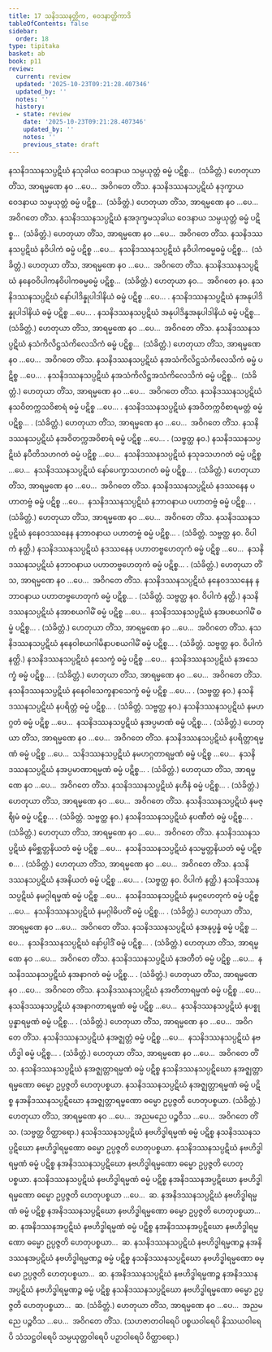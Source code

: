 ```yaml
---
title: 17 သနိဒဿနတ္တိက, ဝေဒနာတ္တိကာဒိ
tableOfContents: false
sidebar:
  order: 18
type: tipitaka
basket: ab
book: p11
review:
  current: review
  updated: '2025-10-23T09:21:28.407346'
  updated_by: ''
  notes: ''
  history:
  - state: review
    date: '2025-10-23T09:21:28.407346'
    updated_by: ''
    notes: ''
    previous_state: draft
---
```



<ReviewStatus review={frontmatter.review} showDetails={true} />

<HypothesisAnnotation frontmatter={frontmatter} />

<DynamicBreadcrumb />

<Division number="66" book="p11" e="ch" v="40" p="154">

<Paragraph number="146" book="p11">
နသနိဒဿနသပ္ပဋိဃံ နသုခါယ ဝေဒနာယ သမ္ပယုတ္တံ ဓမ္မံ ပဋိစ္စ…  (သံခိတ္တံ.) ဟေတုယာ တိံသ, အာရမ္မဏေ နဝ …ပေ…  အဝိဂတေ တိံသ.
</Paragraph>

<Paragraph number="147" book="p11">
နသနိဒဿနသပ္ပဋိဃံ နဒုက္ခာယ ဝေဒနာယ သမ္ပယုတ္တံ ဓမ္မံ ပဋိစ္စ…  (သံခိတ္တံ.) ဟေတုယာ တိံသ, အာရမ္မဏေ နဝ …ပေ…  အဝိဂတေ တိံသ.
</Paragraph>

<Paragraph number="148" book="p11">
နသနိဒဿနသပ္ပဋိဃံ နအဒုက္ခမသုခါယ ဝေဒနာယ သမ္ပယုတ္တံ ဓမ္မံ ပဋိစ္စ…  (သံခိတ္တံ.) ဟေတုယာ တိံသ, အာရမ္မဏေ နဝ …ပေ…  အဝိဂတေ တိံသ.
</Paragraph>

</Division>
<Division number="67" book="p11" e="ch" v="40" p="154">

<Paragraph number="149" book="p11">
နသနိဒဿနသပ္ပဋိဃံ နဝိပါကံ ဓမ္မံ ပဋိစ္စ …ပေ…  နသနိဒဿနသပ္ပဋိဃံ နဝိပါကဓမ္မဓမ္မံ ပဋိစ္စ…  (သံခိတ္တံ.) ဟေတုယာ တိံသ, အာရမ္မဏေ နဝ …ပေ…  အဝိဂတေ တိံသ.
</Paragraph>

<Paragraph number="150" book="p11">
နသနိဒဿနသပ္ပဋိဃံ နနေဝဝိပါကနဝိပါကဓမ္မဓမ္မံ ပဋိစ္စ…  (သံခိတ္တံ.) ဟေတုယာ နဝ…  အဝိဂတေ နဝ.
</Paragraph>

</Division>
<Division number="68" book="p11" e="ch" v="40" p="154">

<Paragraph number="151" book="p11">
နသနိဒဿနသပ္ပဋိဃံ နော်ပါဒိန္နုပါဒါနိယံ ဓမ္မံ ပဋိစ္စ …ပေ… .
</Paragraph>

<Paragraph number="152" book="p11">
နသနိဒဿနသပ္ပဋိဃံ နအနုပါဒိန္နုပါဒါနိယံ ဓမ္မံ ပဋိစ္စ …ပေ… .
</Paragraph>

<Paragraph number="153" book="p11">
နသနိဒဿနသပ္ပဋိဃံ အနုပါဒိန္နအနုပါဒါနိယံ ဓမ္မံ ပဋိစ္စ…  (သံခိတ္တံ.)
</Paragraph>

<Paragraph number="154" book="p11">
ဟေတုယာ တိံသ, အာရမ္မဏေ နဝ …ပေ…  အဝိဂတေ တိံသ.
</Paragraph>

</Division>
<Division number="69" book="p11" e="ch" v="40" p="154">

<Paragraph number="155" book="p11">
နသနိဒဿနသပ္ပဋိဃံ နသံကိလိဋ္ဌသံကိလေသိကံ ဓမ္မံ ပဋိစ္စ…  (သံခိတ္တံ.) ဟေတုယာ တိံသ, အာရမ္မဏေ နဝ …ပေ…  အဝိဂတေ တိံသ.
</Paragraph>

<Paragraph number="156" book="p11">
နသနိဒဿနသပ္ပဋိဃံ နအသံကိလိဋ္ဌသံကိလေသိကံ ဓမ္မံ ပဋိစ္စ …ပေ… .
</Paragraph>

<Paragraph number="157" book="p11">
နသနိဒဿနသပ္ပဋိဃံ နအသံကိလိဋ္ဌအသံကိလေသိကံ ဓမ္မံ ပဋိစ္စ…  (သံခိတ္တံ.) ဟေတုယာ တိံသ, အာရမ္မဏေ နဝ …ပေ…  အဝိဂတေ တိံသ.
</Paragraph>

</Division>
<Division number="70" book="p11" e="ch" v="40" p="154">

<Paragraph number="158" book="p11">
နသနိဒဿနသပ္ပဋိဃံ နသဝိတက္ကသဝိစာရံ ဓမ္မံ ပဋိစ္စ …ပေ… .
</Paragraph>

<Paragraph number="159" book="p11">
နသနိဒဿနသပ္ပဋိဃံ နအဝိတက္ကဝိစာရမတ္တံ ဓမ္မံ ပဋိစ္စ… . (သံခိတ္တံ.) ဟေတုယာ တိံသ, အာရမ္မဏေ နဝ …ပေ…  အဝိဂတေ တိံသ.
</Paragraph>

<Paragraph number="160" book="p11">
နသနိဒဿနသပ္ပဋိဃံ နအဝိတက္ကအဝိစာရံ ဓမ္မံ ပဋိစ္စ …ပေ… . (သဗ္ဗတ္ထ နဝ.)
</Paragraph>

</Division>
<Division number="71" book="p11" e="ch" v="40" p="154">

<Paragraph number="161" book="p11">
နသနိဒဿနသပ္ပဋိဃံ နပီတိသဟဂတံ ဓမ္မံ ပဋိစ္စ …ပေ…  နသနိဒဿနသပ္ပဋိဃံ နသုခသဟဂတံ ဓမ္မံ ပဋိစ္စ …ပေ…  နသနိဒဿနသပ္ပဋိဃံ နော်ပေက္ခာသဟဂတံ ဓမ္မံ ပဋိစ္စ… . (သံခိတ္တံ.) ဟေတုယာ တိံသ, အာရမ္မဏေ နဝ …ပေ…  အဝိဂတေ တိံသ.
</Paragraph>

</Division>
<Division number="72" book="p11" e="ch" v="40" p="155">

<Paragraph number="162" book="p11">
နသနိဒဿနသပ္ပဋိဃံ နဒဿနေန ပဟာတဗ္ဗံ ဓမ္မံ ပဋိစ္စ …ပေ…  နသနိဒဿနသပ္ပဋိဃံ နဘာဝနာယ ပဟာတဗ္ဗံ ဓမ္မံ ပဋိစ္စ… . (သံခိတ္တံ.) ဟေတုယာ တိံသ, အာရမ္မဏေ နဝ …ပေ…  အဝိဂတေ တိံသ.
</Paragraph>

<Paragraph number="163" book="p11">
နသနိဒဿနသပ္ပဋိဃံ နနေဝဒဿနေန နဘာဝနာယ ပဟာတဗ္ဗံ ဓမ္မံ ပဋိစ္စ… . (သံခိတ္တံ. သဗ္ဗတ္ထ နဝ. ဝိပါကံ နတ္ထိ.)
</Paragraph>

</Division>
<Division number="73" book="p11" e="ch" v="40" p="155">

<Paragraph number="164" book="p11">
နသနိဒဿနသပ္ပဋိဃံ နဒဿနေန ပဟာတဗ္ဗဟေတုကံ ဓမ္မံ ပဋိစ္စ …ပေ…  နသနိဒဿနသပ္ပဋိဃံ နဘာဝနာယ ပဟာတဗ္ဗဟေတုကံ ဓမ္မံ ပဋိစ္စ… . (သံခိတ္တံ.) ဟေတုယာ တိံသ, အာရမ္မဏေ နဝ …ပေ…  အဝိဂတေ တိံသ.
</Paragraph>

<Paragraph number="165" book="p11">
နသနိဒဿနသပ္ပဋိဃံ နနေဝဒဿနေန နဘာဝနာယ ပဟာတဗ္ဗဟေတုကံ ဓမ္မံ ပဋိစ္စ… . (သံခိတ္တံ. သဗ္ဗတ္ထ နဝ. ဝိပါကံ နတ္ထိ.)
</Paragraph>

</Division>
<Division number="74" book="p11" e="ch" v="40" p="155">

<Paragraph number="166" book="p11">
နသနိဒဿနသပ္ပဋိဃံ နအာစယဂါမိံ ဓမ္မံ ပဋိစ္စ …ပေ…  နသနိဒဿနသပ္ပဋိဃံ နအပစယဂါမိံ ဓမ္မံ ပဋိစ္စ… . (သံခိတ္တံ.) ဟေတုယာ တိံသ, အာရမ္မဏေ နဝ …ပေ…  အဝိဂတေ တိံသ.
</Paragraph>

<Paragraph number="167" book="p11">
နသနိဒဿနသပ္ပဋိဃံ နနေဝါစယဂါမိနာပစယဂါမိံ ဓမ္မံ ပဋိစ္စ… . (သံခိတ္တံ. သဗ္ဗတ္ထ နဝ. ဝိပါကံ နတ္ထိ.)
</Paragraph>

</Division>
<Division number="75" book="p11" e="ch" v="40" p="155">

<Paragraph number="168" book="p11">
နသနိဒဿနသပ္ပဋိဃံ နသေက္ခံ ဓမ္မံ ပဋိစ္စ …ပေ…  နသနိဒဿနသပ္ပဋိဃံ နအသေက္ခံ ဓမ္မံ ပဋိစ္စ… . (သံခိတ္တံ.) ဟေတုယာ တိံသ, အာရမ္မဏေ နဝ …ပေ…  အဝိဂတေ တိံသ.
</Paragraph>

<Paragraph number="169" book="p11">
နသနိဒဿနသပ္ပဋိဃံ နနေဝါသေက္ခနာသေက္ခံ ဓမ္မံ ပဋိစ္စ …ပေ… . (သဗ္ဗတ္ထ နဝ.)
</Paragraph>

</Division>
<Division number="76" book="p11" e="ch" v="40" p="155">

<Paragraph number="170" book="p11">
နသနိဒဿနသပ္ပဋိဃံ နပရိတ္တံ ဓမ္မံ ပဋိစ္စ… . (သံခိတ္တံ. သဗ္ဗတ္ထ နဝ.)
</Paragraph>

<Paragraph number="171" book="p11">
နသနိဒဿနသပ္ပဋိဃံ နမဟဂ္ဂတံ ဓမ္မံ ပဋိစ္စ …ပေ…  နသနိဒဿနသပ္ပဋိဃံ နအပ္ပမာဏံ ဓမ္မံ ပဋိစ္စ… . (သံခိတ္တံ.) ဟေတုယာ တိံသ, အာရမ္မဏေ နဝ …ပေ…  အဝိဂတေ တိံသ.
</Paragraph>

</Division>
<Division number="77" book="p11" e="ch" v="40" p="155">

<Paragraph number="172" book="p11">
နသနိဒဿနသပ္ပဋိဃံ နပရိတ္တာရမ္မဏံ ဓမ္မံ ပဋိစ္စ …ပေ…  သနိဒဿနသပ္ပဋိဃံ နမဟဂ္ဂတာရမ္မဏံ ဓမ္မံ ပဋိစ္စ …ပေ…  နသနိဒဿနသပ္ပဋိဃံ နအပ္ပမာဏာရမ္မဏံ ဓမ္မံ ပဋိစ္စ… . (သံခိတ္တံ.)
</Paragraph>

<Paragraph number="173" book="p11">
ဟေတုယာ တိံသ, အာရမ္မဏေ နဝ …ပေ…  အဝိဂတေ တိံသ.
</Paragraph>

</Division>
<Division number="78" book="p11" e="ch" v="40" p="155">

<Paragraph number="174" book="p11">
နသနိဒဿနသပ္ပဋိဃံ နဟီနံ ဓမ္မံ ပဋိစ္စ… . (သံခိတ္တံ.) ဟေတုယာ တိံသ, အာရမ္မဏေ နဝ …ပေ…  အဝိဂတေ တိံသ.
</Paragraph>

<Paragraph number="175" book="p11">
နသနိဒဿနသပ္ပဋိဃံ နမဇ္ဈိမံ ဓမ္မံ ပဋိစ္စ… . (သံခိတ္တံ. သဗ္ဗတ္ထ နဝ.)
</Paragraph>

<Paragraph number="176" book="p11">
နသနိဒဿနသပ္ပဋိဃံ နပဏီတံ ဓမ္မံ ပဋိစ္စ… . (သံခိတ္တံ.) ဟေတုယာ တိံသ, အာရမ္မဏေ နဝ …ပေ…  အဝိဂတေ တိံသ.
</Paragraph>

</Division>
<Division number="79" book="p11" e="ch" v="40" p="155">

<Paragraph number="177" book="p11">
နသနိဒဿနသပ္ပဋိဃံ နမိစ္ဆတ္တနိယတံ ဓမ္မံ ပဋိစ္စ …ပေ…  နသနိဒဿနသပ္ပဋိဃံ နသမ္မတ္တနိယတံ ဓမ္မံ ပဋိစ္စ… . (သံခိတ္တံ.) ဟေတုယာ တိံသ, အာရမ္မဏေ နဝ …ပေ…  အဝိဂတေ တိံသ.
</Paragraph>

<Paragraph number="178" book="p11">
နသနိဒဿနသပ္ပဋိဃံ နအနိယတံ ဓမ္မံ ပဋိစ္စ …ပေ… . (သဗ္ဗတ္ထ နဝ. ဝိပါကံ နတ္ထိ.)
</Paragraph>

</Division>
<Division number="80" book="p11" e="ch" v="40" p="156">

<Paragraph number="179" book="p11">
နသနိဒဿနသပ္ပဋိဃံ နမဂ္ဂါရမ္မဏံ ဓမ္မံ ပဋိစ္စ …ပေ…  နသနိဒဿနသပ္ပဋိဃံ နမဂ္ဂဟေတုကံ ဓမ္မံ ပဋိစ္စ …ပေ…  နသနိဒဿနသပ္ပဋိဃံ နမဂ္ဂါဓိပတိံ ဓမ္မံ ပဋိစ္စ… . (သံခိတ္တံ.) ဟေတုယာ တိံသ, အာရမ္မဏေ နဝ …ပေ…  အဝိဂတေ တိံသ.
</Paragraph>

</Division>
<Division number="81" book="p11" e="ch" v="40" p="156">

<Paragraph number="180" book="p11">
နသနိဒဿနသပ္ပဋိဃံ နအနုပ္ပန္နံ ဓမ္မံ ပဋိစ္စ …ပေ…  နသနိဒဿနသပ္ပဋိဃံ နော်ပ္ပါဒိံ ဓမ္မံ ပဋိစ္စ… . (သံခိတ္တံ.) ဟေတုယာ တိံသ, အာရမ္မဏေ နဝ …ပေ…  အဝိဂတေ တိံသ.
</Paragraph>

</Division>
<Division number="82" book="p11" e="ch" v="40" p="156">

<Paragraph number="181" book="p11">
နသနိဒဿနသပ္ပဋိဃံ နအတီတံ ဓမ္မံ ပဋိစ္စ …ပေ…  နသနိဒဿနသပ္ပဋိဃံ နအနာဂတံ ဓမ္မံ ပဋိစ္စ… . (သံခိတ္တံ.)
</Paragraph>

<Paragraph number="182" book="p11">
ဟေတုယာ တိံသ, အာရမ္မဏေ နဝ …ပေ…  အဝိဂတေ တိံသ.
</Paragraph>

</Division>
<Division number="83" book="p11" e="ch" v="40" p="156">

<Paragraph number="183" book="p11">
နသနိဒဿနသပ္ပဋိဃံ နအတီတာရမ္မဏံ ဓမ္မံ ပဋိစ္စ …ပေ…  နသနိဒဿနသပ္ပဋိဃံ နအနာဂတာရမ္မဏံ ဓမ္မံ ပဋိစ္စ …ပေ…  နသနိဒဿနသပ္ပဋိဃံ နပစ္စုပ္ပန္နာရမ္မဏံ ဓမ္မံ ပဋိစ္စ… . (သံခိတ္တံ.)
</Paragraph>

<Paragraph number="184" book="p11">
ဟေတုယာ တိံသ, အာရမ္မဏေ နဝ …ပေ…  အဝိဂတေ တိံသ.
</Paragraph>

</Division>
<Division number="84" book="p11" e="ch" v="40" p="156">

<Paragraph number="185" book="p11">
နသနိဒဿနသပ္ပဋိဃံ နအဇ္ဈတ္တံ ဓမ္မံ ပဋိစ္စ …ပေ…  နသနိဒဿနသပ္ပဋိဃံ နဗဟိဒ္ဓါ ဓမ္မံ ပဋိစ္စ… . (သံခိတ္တံ.)
</Paragraph>

<Paragraph number="186" book="p11">
ဟေတုယာ တိံသ, အာရမ္မဏေ နဝ …ပေ…  အဝိဂတေ တိံသ.
</Paragraph>

</Division>
<Division number="85" book="p11" e="ch" v="40" p="156">

<Paragraph number="187" book="p11">
နသနိဒဿနသပ္ပဋိဃံ နအဇ္ဈတ္တာရမ္မဏံ ဓမ္မံ ပဋိစ္စ နသနိဒဿနသပ္ပဋိဃော နအဇ္ဈတ္တာရမ္မဏော ဓမ္မော ဥပ္ပဇ္ဇတိ ဟေတုပစ္စယာ. နသနိဒဿနသပ္ပဋိဃံ နအဇ္ဈတ္တာရမ္မဏံ ဓမ္မံ ပဋိစ္စ နအနိဒဿနသပ္ပဋိဃော နအဇ္ဈတ္တာရမ္မဏော ဓမ္မော ဥပ္ပဇ္ဇတိ ဟေတုပစ္စယာ. (သံခိတ္တံ.)
</Paragraph>

<Paragraph number="188" book="p11">
ဟေတုယာ တိံသ, အာရမ္မဏေ နဝ …ပေ…  အညမညေ ပဉ္စဝီသ …ပေ…  အဝိဂတေ တိံသ. (သဗ္ဗတ္ထ ဝိတ္ထာရော.)
</Paragraph>

</Division>
<Division number="86" book="p11" e="ch" v="40" p="156">

<Paragraph number="189" book="p11">
နသနိဒဿနသပ္ပဋိဃံ နဗဟိဒ္ဓါရမ္မဏံ ဓမ္မံ ပဋိစ္စ နသနိဒဿနသပ္ပဋိဃော နဗဟိဒ္ဓါရမ္မဏော ဓမ္မော ဥပ္ပဇ္ဇတိ ဟေတုပစ္စယာ. နသနိဒဿနသပ္ပဋိဃံ နဗဟိဒ္ဓါရမ္မဏံ ဓမ္မံ ပဋိစ္စ နအနိဒဿနသပ္ပဋိဃော နဗဟိဒ္ဓါရမ္မဏော ဓမ္မော ဥပ္ပဇ္ဇတိ ဟေတုပစ္စယာ. နသနိဒဿနသပ္ပဋိဃံ နဗဟိဒ္ဓါရမ္မဏံ ဓမ္မံ ပဋိစ္စ နအနိဒဿနအပ္ပဋိဃော နဗဟိဒ္ဓါရမ္မဏော ဓမ္မော ဥပ္ပဇ္ဇတိ ဟေတုပစ္စယာ …ပေ…  ဆ.
</Paragraph>

<Paragraph number="190" book="p11">
နအနိဒဿနသပ္ပဋိဃံ နဗဟိဒ္ဓါရမ္မဏံ ဓမ္မံ ပဋိစ္စ နအနိဒဿနသပ္ပဋိဃော နဗဟိဒ္ဓါရမ္မဏော ဓမ္မော ဥပ္ပဇ္ဇတိ ဟေတုပစ္စယာ…  ဆ.
</Paragraph>

<Paragraph number="191" book="p11">
နအနိဒဿနအပ္ပဋိဃံ နဗဟိဒ္ဓါရမ္မဏံ ဓမ္မံ ပဋိစ္စ နအနိဒဿနအပ္ပဋိဃော နဗဟိဒ္ဓါရမ္မဏော ဓမ္မော ဥပ္ပဇ္ဇတိ ဟေတုပစ္စယာ…  ဆ.
</Paragraph>

<Paragraph number="192" book="p11">
နသနိဒဿနသပ္ပဋိဃံ နဗဟိဒ္ဓါရမ္မဏဉ္စ နအနိဒဿနအပ္ပဋိဃံ နဗဟိဒ္ဓါရမ္မဏဉ္စ ဓမ္မံ ပဋိစ္စ နသနိဒဿနသပ္ပဋိဃော နဗဟိဒ္ဓါရမ္မဏော ဓမ္မော ဥပ္ပဇ္ဇတိ ဟေတုပစ္စယာ…  ဆ.
</Paragraph>

<Paragraph number="193" book="p11">
နအနိဒဿနသပ္ပဋိဃံ နဗဟိဒ္ဓါရမ္မဏဉ္စ နအနိဒဿနအပ္ပဋိဃံ နဗဟိဒ္ဓါရမ္မဏဉ္စ ဓမ္မံ ပဋိစ္စ နသနိဒဿနသပ္ပဋိဃော နဗဟိဒ္ဓါရမ္မဏော ဓမ္မော ဥပ္ပဇ္ဇတိ ဟေတုပစ္စယာ…  ဆ. (သံခိတ္တံ.)
</Paragraph>

<Paragraph number="194" book="p11">
ဟေတုယာ တိံသ, အာရမ္မဏေ နဝ …ပေ…  အညမညေ ပဉ္စဝီသ …ပေ…  အဝိဂတေ တိံသ.
</Paragraph>

<Paragraph number="195" book="p11">
(သဟဇာတဝါရေပိ ပစ္စယဝါရေပိ နိဿယဝါရေပိ သံသဋ္ဌဝါရေပိ သမ္ပယုတ္တဝါရေပိ ပဉှာဝါရေပိ ဝိတ္ထာရော.)
</Paragraph>
</Division>